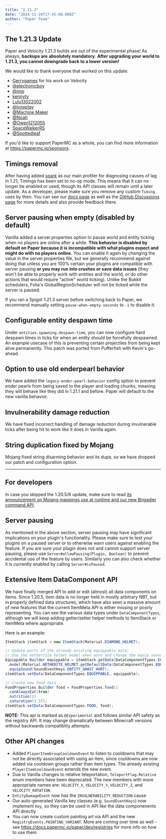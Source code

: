 ```yaml
---
title: "1.21.3"
date: "2024-11-24T17:45:00.000Z"
author: "Paper Team"
---
```


## The 1.21.3 Update

Paper and Velocity 1.21.3 builds are out of the experimental phase! As always, **backups are absolutely mandatory**. **After upgrading your world to 1.21.3, you cannot downgrade back to a lower version!**

We would like to thank everyone that worked on this update:

- [Gerrygames](https://github.com/Gerrygames) for his work on Velocity
- [@electronicboy](https://github.com/sponsors/electronicboy)
- [@jmp](https://github.com/sponsors/jpenilla)
- [kennytv](https://github.com/kennytv)
- [Lulu13022002](https://github.com/Lulu13022002)
- [@lynxplay](https://github.com/lynxplay)
- [@Machine Maker](https://github.com/sponsors/Machine-Maker)
- [@Noah](https://github.com/sponsors/NoahvdAa)
- [@Owen1212055](https://github.com/sponsors/Owen1212055)
- [SpaceWalkerRS](https://github.com/SpaceWalkerRS)
- [@Spottedleaf](https://www.patreon.com/Spottedleaf)

If you'd like to support PaperMC as a whole, you can find more information at https://papermc.io/sponsors.

## Timings removal

After having added [spark](https://spark.lucko.me/) as our main profiler for diagnosing causes of lag in 1.21, Timings has been set to no-op mode. This means that it can no longer be enabled or used, though its API classes will remain until a later update. As a developer, please make sure you remove any custom `Timing` uses by then. You can see our [docs page](https://docs.papermc.io/paper/profiling) as well as the [GitHub Discussions page](https://github.com/PaperMC/Paper/discussions/10565) for more details and also provide feedback there.

## Server pausing when empty (disabled by default)

Vanilla added a server.properties option to pause world and entity ticking when no players are online after a while. **This behavior is disabled by default on Paper because it is incompatible with what plugins expect and might do with no players online.** You can enable it again by changing the value in the server.properties file, but we generally recommend against doing that unless you are 100% certain your plugins are compatible with server pausing **or you may run into crashes or save data issues** (they won't be able to properly work with entities and the world, or do other actions that would require "active" world ticking). Unlike the Bukkit schedulers, Folia's GlobalRegionScheduler will not be ticked while the server is paused.

If you ran a Spigot 1.21.3 server before switching back to Paper, we recommend manually setting `pause-when-empty-seconds` to `-1` to disable it.

## Configurable entity despawn time

Under `entities.spawning.despawn-time`, you can now configure hard despawn times in ticks for when an entity should be forcefully despawned. An example usecase of this is preventing certain projectiles from being kept alive permanently. This patch was ported from Pufferfish with Kevin's go-ahead.

## Option to use old enderpearl behavior

We have added the `legacy-ender-pearl-behavior` config option to prevent ender pearls from being saved to the player and loading chunks, meaning they will behave like they did in 1.21.1 and before. Paper will default to the new vanilla behavior.

## Invulnerability damage reduction

We have fixed incorrect handling of damage reduction during invulnerable ticks after being hit to work like it does in Vanilla again.

## String duplication fixed by Mojang

Mojang fixed string disarming behavior and its dupe, so we have dropped our patch and configuration option.

---

## For developers

In case you skipped the 1.20.5/6 update, make sure to read [its announcement on Mojang mappings use at runtime and our new Brigadier command API](https://forums.papermc.io/threads/paper-velocity-1-20-6.1152/).

## Server pausing

As mentioned in the above section, server pausing may have significant implications on your plugin's functionality. Please make sure to test your plugins on a paused server or to otherwise warn users against enabling the feature. If you are sure your plugin does not and cannot support server pausing, please use `Server#allowPausing(Plugin, Boolean)` to prevent accidental use of the feature by users. Similarly you can also check whether it is currently enabled by calling `Server#isPaused`.

## Extensive Item DataComponent API

We have finally merged API to add or edit (almost) all data components on items. Since 1.20.5, item data is no longer held in mostly arbitrary NBT, but in properly defined data structures, which have also seen a massive amount of new features that the current ItemMeta API is either missing or poorly representing. You can see the various data types under `DataComponentTypes`, although we will keep adding getter/setter helper methods to ItemStack or ItemMeta where appropriate.

Here is an example:

```java
ItemStack itemStack = new ItemStack(Material.DIAMOND_HELMET);

// Update parts of the already existing equippable data:
// Use the netherrite helmet model when worn and change the equip sound
Equippable.Builder equippable = itemStack.getData(DataComponentTypes.EQUIPPABLE).toBuilder()
 .model(Material.NETHERITE_HELMET.getDefaultData(DataComponentTypes.EQUIPPABLE).model())
 .equipSound(SoundEventKeys.ENTITY_GHAST_HURT);
itemStack.setData(DataComponentTypes.EQUIPPABLE, equippable);

// Create new food data
FoodProperties.Builder food = FoodProperties.food()
 .canAlwaysEat(true)
 .nutrition(2)
 .saturation(3.5f);
itemStack.setData(DataComponentTypes.FOOD, food);
```

**NOTE:** This api is marked as `@Experimental` and follows similar API safety as the registry API. It may change dramatically between Minecraft versions without backwards compatiblity attempts.

## Other API changes

- Added `PlayerItemGroupCooldownEvent` to listen to cooldowns that may not be directly associated with using an item, since cooldowns are now added via cooldown groups rather than item types. The already existing `PlayerItemCooldownEvent` extends the new event.
- Due to Vanilla changes to relative teleportation, `TeleportFlag.Relative` enum members have been deprecated. The new members with more appropriate names are: `VELOCITY_X`, `VELOCITY_Y`, `VELOCITY_Z`, and `VELOCITY_ROTATION`
- `EntityDamageEvent` now has the `INVULNERABILITY_REDUCTION` cause
- Our auto-generated Vanilla key classes (e.g. `SoundEventKeys`) now implement `Key`, so they can be used in API like the data componenents API directly
- You can now create custom painting art via API and the new `RegistryEvents.PAINTING_VARIANT`. More are coming over time as well - see https://docs.papermc.io/paper/dev/registries for more info on how to use them
